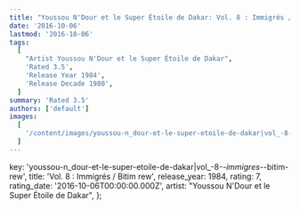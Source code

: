 ```yaml
---
title: "Youssou N'Dour et le Super Étoile de Dakar: Vol. 8 : Immigrés / Bitim rew (1984)"
date: '2016-10-06'
lastmod: '2016-10-06'
tags:
  [
    "Artist Youssou N'Dour et le Super Étoile de Dakar",
    'Rated 3.5',
    'Release Year 1984',
    'Release Decade 1980',
  ]
summary: 'Rated 3.5'
authors: ['default']
images:
  [
    '/content/images/youssou-n_dour-et-le-super-etoile-de-dakar|vol_-8-_-immigres-_-bitim-rew.jpg',
  ]
---
```


  key: 'youssou-n_dour-et-le-super-etoile-de-dakar|vol_-8-_-immigres-_-bitim-rew',
  title: 'Vol. 8 : Immigrés / Bitim rew',
  release_year: 1984,
  rating: 7,
  rating_date: '2016-10-06T00:00:00.000Z',
  artist: "Youssou N'Dour et le Super Étoile de Dakar",
};

<MusicRating data={data} />
